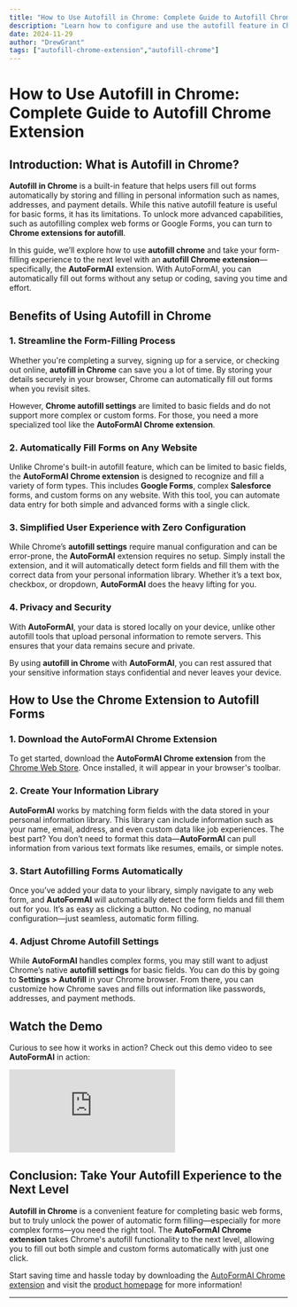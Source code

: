 ```yaml
---
title: "How to Use Autofill in Chrome: Complete Guide to Autofill Chrome Extension"
description: "Learn how to configure and use the autofill feature in Chrome with the AutoFormAI Chrome extension. Save time and fill forms automatically with just one click!"
date: 2024-11-29
author: "DrewGrant"
tags: ["autofill-chrome-extension","autofill-chrome"]
---
```


# How to Use Autofill in Chrome: Complete Guide to Autofill Chrome Extension

## Introduction: What is Autofill in Chrome?

**Autofill in Chrome** is a built-in feature that helps users fill out forms automatically by storing and filling in personal information such as names, addresses, and payment details. While this native autofill feature is useful for basic forms, it has its limitations. To unlock more advanced capabilities, such as autofilling complex web forms or Google Forms, you can turn to **Chrome extensions for autofill**.

In this guide, we’ll explore how to use **autofill chrome** and take your form-filling experience to the next level with an **autofill Chrome extension**—specifically, the **AutoFormAI** extension. With AutoFormAI, you can automatically fill out forms without any setup or coding, saving you time and effort.

## Benefits of Using Autofill in Chrome

### 1. Streamline the Form-Filling Process

Whether you're completing a survey, signing up for a service, or checking out online, **autofill in Chrome** can save you a lot of time. By storing your details securely in your browser, Chrome can automatically fill out forms when you revisit sites. 

However, **Chrome autofill settings** are limited to basic fields and do not support more complex or custom forms. For those, you need a more specialized tool like the **AutoFormAI Chrome extension**.

### 2. Automatically Fill Forms on Any Website

Unlike Chrome's built-in autofill feature, which can be limited to basic fields, the **AutoFormAI Chrome extension** is designed to recognize and fill a variety of form types. This includes **Google Forms**, complex **Salesforce** forms, and custom forms on any website. With this tool, you can automate data entry for both simple and advanced forms with a single click.

### 3. Simplified User Experience with Zero Configuration

While Chrome’s **autofill settings** require manual configuration and can be error-prone, the **AutoFormAI** extension requires no setup. Simply install the extension, and it will automatically detect form fields and fill them with the correct data from your personal information library. Whether it’s a text box, checkbox, or dropdown, **AutoFormAI** does the heavy lifting for you.

### 4. Privacy and Security

With **AutoFormAI**, your data is stored locally on your device, unlike other autofill tools that upload personal information to remote servers. This ensures that your data remains secure and private. 

By using **autofill in Chrome** with **AutoFormAI**, you can rest assured that your sensitive information stays confidential and never leaves your device.

## How to Use the Chrome Extension to Autofill Forms

### 1. Download the AutoFormAI Chrome Extension

To get started, download the **AutoFormAI Chrome extension** from the [Chrome Web Store](https://chromewebstore.google.com/detail/autoformai/lfikjlhmofcmjbimgjjnafdeljkfhpej). Once installed, it will appear in your browser's toolbar.

### 2. Create Your Information Library

**AutoFormAI** works by matching form fields with the data stored in your personal information library. This library can include information such as your name, email, address, and even custom data like job experiences. The best part? You don’t need to format this data—**AutoFormAI** can pull information from various text formats like resumes, emails, or simple notes.

### 3. Start Autofilling Forms Automatically

Once you’ve added your data to your library, simply navigate to any web form, and **AutoFormAI** will automatically detect the form fields and fill them out for you. It’s as easy as clicking a button. No coding, no manual configuration—just seamless, automatic form filling.

### 4. Adjust Chrome Autofill Settings

While **AutoFormAI** handles complex forms, you may still want to adjust Chrome’s native **autofill settings** for basic fields. You can do this by going to **Settings > Autofill** in your Chrome browser. From there, you can customize how Chrome saves and fills out information like passwords, addresses, and payment methods.

## Watch the Demo

Curious to see how it works in action? Check out this demo video to see **AutoFormAI** in action:

<iframe className="w-full max-w-[840px] mx-auto aspect-[840/472]" src="https://www.youtube.com/embed/S-Yt7lTtXuQ" title="AutoFormAI Demo" frameborder="0" allow="accelerometer; autoplay; clipboard-write; encrypted-media; gyroscope; picture-in-picture" allowfullscreen></iframe>

## Conclusion: Take Your Autofill Experience to the Next Level

**Autofill in Chrome** is a convenient feature for completing basic web forms, but to truly unlock the power of automatic form filling—especially for more complex forms—you need the right tool. The **AutoFormAI Chrome extension** takes Chrome's autofill functionality to the next level, allowing you to fill out both simple and custom forms automatically with just one click.

Start saving time and hassle today by downloading the [AutoFormAI Chrome extension](https://chromewebstore.google.com/detail/autoformai/lfikjlhmofcmjbimgjjnafdeljkfhpej) and visit the [product homepage](https://autoformai.floxai.top/) for more information!

---
